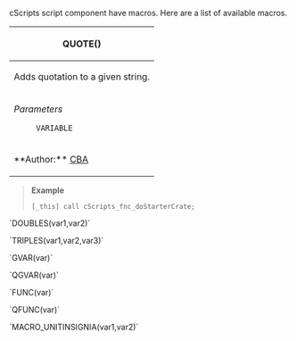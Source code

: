 cScripts script component have macros. Here are a list of available macros.

{|
! scope="row" colspan="2"| QUOTE()
|-
| scope="row" colspan="2"| Adds quotation to a given string.
|-
|''Parameters''
: <code>VARIABLE</code>
|
|-
| scope="row" colspan="2"| **Author:** [https://github.com/CBATeam/CBA_A3 CBA]
|}
<blockquote>'''Example'''
<pre>
[_this] call cScripts_fnc_doStarterCrate;
</pre></blockquote>




`DOUBLES(var1,var2)`

`TRIPLES(var1,var2,var3)`

`GVAR(var)`

`QGVAR(var)`

`FUNC(var)`

`QFUNC(var)`

`MACRO_UNITINSIGNIA(var1,var2)`